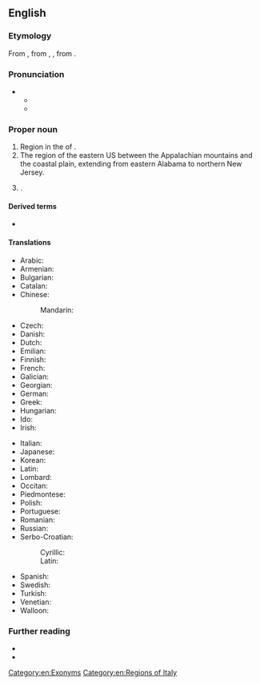{{also|piedmont}}
==English==
{{wikipedia}}

===Etymology===
From {{der|en|it|piemonte||mountain foot}}, from {{der|en|ML.|Pedemontium}}, {{m|la|Pedemontis}}, from {{der|en|la|ad}} {{m|la|pedem}} {{m|la|montium}}.

===Pronunciation===
* {{IPA|en|/ˈpiːdmɒnt/}}
** {{audio|en|En-us-Piedmont.ogg|Audio (US)}}
** {{audio|en|LL-Q1860 (eng)-Vealhurl-Piedmont.wav|Audio (UK)}}

===Proper noun===
{{en-proper noun}}

# Region in the {{l|en|north}} of {{l|en|Italy}}.
# The region of the eastern US between the Appalachian mountains and the coastal plain, extending from eastern Alabama to northern New Jersey.
# {{place|en|city|co/Alameda County|s/California|c/USA}}.

====Derived terms====
* {{l|en|Piedmont blues}}

====Translations====
{{trans-top|region}}
* Arabic: {{t|ar|بييمونتي}}
* Armenian: {{t|hy|Պիեմոնտ}}
* Bulgarian: {{t|bg|Пиемонт}}
* Catalan: {{t|ca|Piemont|m}}
* Chinese:
*: Mandarin: {{t|cmn|皮埃蒙特|tr=Píāiméngtè|sc=Hani}}
* Czech: {{t|cs|Piemont}}
* Danish: {{t|da|Piemonte}}
* Dutch: {{t|nl|Piëmont|n}}
* Emilian: {{t|egl|Piemånt|m}}
* Finnish: {{t|fi|Piemonte}}
* French: {{t+|fr|Piémont|m}}
* Galician: {{t|gl|Piemonte}}
* Georgian: {{t|ka|პიემონტი}}
* German: {{t+|de|Piemont|n}}
* Greek: {{t+|el|Πεδεμόντιο|n}}
* Hungarian: {{t|hu|Piemont}}
* Ido: {{t+|io|Piemont}}
* Irish: {{t|ga|Píodmant}}
{{trans-mid}}
* Italian: {{t+|it|Piemonte|m}}
* Japanese: {{t|ja|ピエモンテ州|tr=ピエモンテしゅう, Piemonte shū|sc=Jpan}}
* Korean: {{t|ko|피에몬테 주}}
* Latin: {{t|la|Pedemontium|n}}
* Lombard: {{t|lmo|Piemont|m}}
* Occitan: {{t+|oc|Piemont|m}}
* Piedmontese: {{t|pms|Piemont|m}}
* Polish: {{t+|pl|Piemont|m}}
* Portuguese: {{t|pt|Piemonte|m}}
* Romanian: {{t|ro|Piemont|n}}
* Russian: {{t|ru|Пьемо́нт|m}}
* Serbo-Croatian:
*: Cyrillic: {{t|sh|Пијѐмонт|m|sc=Cyrl}}
*: Latin: {{t+|sh|Pijèmont|m}}
* Spanish: {{t+|es|Piamonte|m}}
* Swedish: {{t|sv|Piemonte}}
* Turkish: {{t|tr|Piyemonte}}
* Venetian: {{t|vec|Piemonte|m}}
* Walloon: {{t|wa|Pîmont|m}}
{{trans-bottom}}

===Further reading===
* {{projectlink|wikipedia}}
* {{projectlink|wikipedia|Piedmont (United States)}}

[[Category:en:Exonyms]]
[[Category:en:Regions of Italy]]